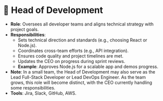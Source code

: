 # 👑 Head of Development
- **Role**: Oversees all developer teams and aligns technical strategy with project goals.
- **Responsibilities**:
  - Sets technical direction and standards (e.g., choosing React or Node.js).
  - Coordinates cross-team efforts (e.g., API integration).
  - Ensures code quality and project timelines are met.
  - Updates the CEO on progress during sprint reviews.
  - **Example**: Approves Node.js for a scalable app and demos progress.
- **Note**: In a small team, the Head of Development may also serve as the Lead Full-Stack Developer or Lead DevOps Engineer. As the team grows, this role will become distinct, with the CEO currently handling some responsibilities.
- **Tools**: Jira, Slack, GitHub, AWS.
